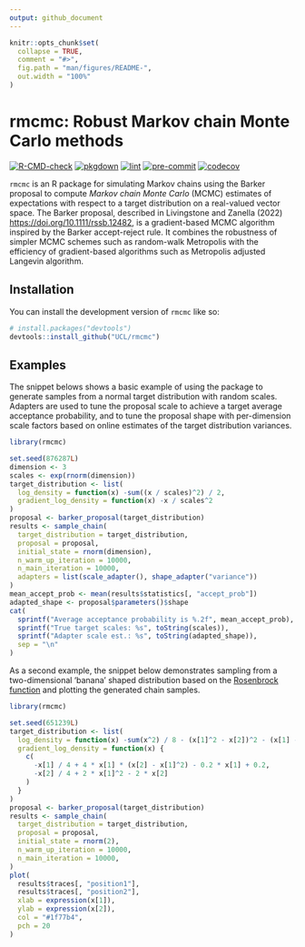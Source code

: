 ```yaml
---
output: github_document
---
```


<!-- README.md is generated from README.Rmd. Please edit that file -->

```r
knitr::opts_chunk$set(
  collapse = TRUE,
  comment = "#>",
  fig.path = "man/figures/README-",
  out.width = "100%"
)
```

# rmcmc: Robust Markov chain Monte Carlo methods

<!-- badges: start -->
[![R-CMD-check](https://github.com/UCL/rmcmc/actions/workflows/R-CMD-check.yaml/badge.svg)](https://github.com/UCL/rmcmc/actions/workflows/R-CMD-check.yaml)
[![pkgdown](https://github.com/UCL/rmcmc/actions/workflows/pkgdown.yaml/badge.svg)](https://github.com/UCL/rmcmc/actions/workflows/pkgdown.yaml)
[![lint](https://github.com/UCL/rmcmc/actions/workflows/lint.yaml/badge.svg)](https://github.com/UCL/rmcmc/actions/workflows/lint.yaml)
[![pre-commit](https://github.com/UCL/rmcmc/actions/workflows/pre-commit.yaml/badge.svg)](https://github.com/UCL/rmcmc/actions/workflows/pre-commit.yaml)
[![codecov](https://codecov.io/github/UCL/rmcmc/graph/badge.svg?token=PL8557fpgT)](https://codecov.io/github/UCL/rmcmc)
<!-- badges: end -->

`rmcmc` is an R package for simulating Markov chains using the Barker proposal to compute _Markov chain Monte Carlo_ (MCMC) estimates of expectations with respect to a target distribution on a real-valued vector space. 
The Barker proposal, described in Livingstone and Zanella (2022) <https://doi.org/10.1111/rssb.12482>, is a gradient-based MCMC algorithm inspired by the Barker accept-reject rule. 
It combines the robustness of simpler MCMC schemes such as random-walk Metropolis with the efficiency of gradient-based algorithms such as Metropolis adjusted Langevin algorithm.

## Installation

You can install the development version of `rmcmc` like so:

``` r
# install.packages("devtools")
devtools::install_github("UCL/rmcmc")
```

## Examples

The snippet belows shows a basic example of using the package to generate samples from a normal target distribution with random scales. 
Adapters are used to tune the proposal scale to achieve a target average acceptance probability,
and to tune the proposal shape with per-dimension scale factors based on online estimates of the target distribution variances.

```r
library(rmcmc)

set.seed(876287L)
dimension <- 3
scales <- exp(rnorm(dimension))
target_distribution <- list(
  log_density = function(x) -sum((x / scales)^2) / 2,
  gradient_log_density = function(x) -x / scales^2
)
proposal <- barker_proposal(target_distribution)
results <- sample_chain(
  target_distribution = target_distribution,
  proposal = proposal,
  initial_state = rnorm(dimension),
  n_warm_up_iteration = 10000,
  n_main_iteration = 10000,
  adapters = list(scale_adapter(), shape_adapter("variance"))
)
mean_accept_prob <- mean(results$statistics[, "accept_prob"])
adapted_shape <- proposal$parameters()$shape
cat(
  sprintf("Average acceptance probability is %.2f", mean_accept_prob),
  sprintf("True target scales: %s", toString(scales)),
  sprintf("Adapter scale est.: %s", toString(adapted_shape)),
  sep = "\n"
)
```

As a second example, the snippet below demonstrates sampling from a two-dimensional 'banana' shaped distribution based on the [Rosenbrock function](https://en.wikipedia.org/wiki/Rosenbrock_function) and plotting the generated chain samples.

```r
library(rmcmc)

set.seed(651239L)
target_distribution <- list(
  log_density = function(x) -sum(x^2) / 8 - (x[1]^2 - x[2])^2 - (x[1] - 1)^2 / 10,
  gradient_log_density = function(x) {
    c(
      -x[1] / 4 + 4 * x[1] * (x[2] - x[1]^2) - 0.2 * x[1] + 0.2,
      -x[2] / 4 + 2 * x[1]^2 - 2 * x[2]
    )
  }
)
proposal <- barker_proposal(target_distribution)
results <- sample_chain(
  target_distribution = target_distribution,
  proposal = proposal,
  initial_state = rnorm(2),
  n_warm_up_iteration = 10000,
  n_main_iteration = 10000,
)
plot(
  results$traces[, "position1"],
  results$traces[, "position2"],
  xlab = expression(x[1]),
  ylab = expression(x[2]),
  col = "#1f77b4",
  pch = 20
)
```

